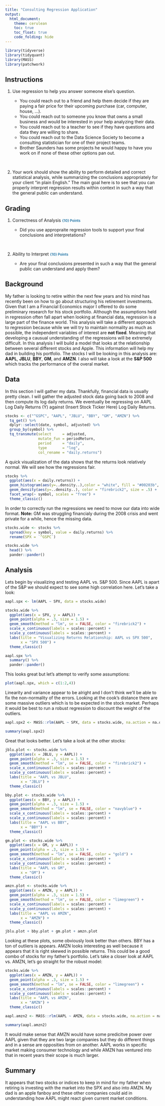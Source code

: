 ```yaml
---
title: "Consulting Regression Application"
output: 
  html_document:
    theme: cerulean
    toc: true
    toc_float: true
    code_folding: hide
---
```

```r
library(tidyverse)
library(tidyquant)
library(MASS)
library(patchwork)
```

<style>

</style>

## Instructions

1. Use regression to help you answer someone else's question.

    * You could reach out to a friend and help them decide if they are paying a fair price for their upcoming purchase (car, computer, house, ...).
    * You could reach out to someone you know that owns a small business and would be interested in your help analyzing their data.
    * You could reach out to a teacher to see if they have questions and data they are willing to share.
    * You could reach out to the Data Science Society to become a consulting statistician for one of their project teams.
    * Brother Saunders has some projects he would happy to have you work on if none of these other options pan out.


<br />

2. Your work should show the ability to perform detailed and correct statistical analysis, while summarizing the conclusions appropriately for your client "in plain English." The main goal here is to see that you can properly interpret regression results within context in such a way that the general public can understand.

## Grading

1. Correctness of Analysis <span id=points style="padding-left:0px;">{10} Points</span>

    * Did you use appropraite regression tools to support your final conclusions and interpretations?

<br />

2. Ability to Interpret <span id=points style="padding-left:0px;">{10} Points</span>

    * Are your final conclusions presented in such a way that the general public can understand and apply them?
    
    
## Background

My father is looking to retire within the next few years and his mind has recently been on how to go about structuring his retirement investments. Given that I am a Financial Economics major I offered to do some preliminary research for his stock portfolio. Although the assumptions held in regression often fall apart when looking at financial data, regression is a large part of the finance world. This analysis will take a different approach to regression because while we will try to maintain normality as much as possible, the independent variables of interest are __not fixed__. Meaning that developing a causual understanding of the regressions will be extremely difficult. In this analysis I will build a model that looks at the relationship between several different stocks and Apple. This information will help my dad in building his portfolio. The stocks I will be looking in this analysis are: __AAPL__, __JBLU__, __BBY__, __GM__, and __AMZN__. I also will take a look at the __S&P 500__ which tracks the performance of the overal market. 

## Data

In this section I will gather my data. Thankfully, financial data is usually pretty clean. I will gather the adjusted stock data going back to 2008 and then compute its log daily returns. We eventually be regressing on AAPL Log Daily Returns (Y) against (Insert Stock Ticker Here) Log Daily Returns. 

```r
stocks <- c("^GSPC", "AAPL", "JBLU", "BBY", "GM", "AMZN") %>% 
  tq_get() %>% 
  dplyr::select(date, symbol, adjusted) %>% 
  group_by(symbol) %>% 
  tq_transmute(select     = adjusted, 
               mutate_fun = periodReturn, 
               period     = "daily", 
               type       = "log",
               col_rename = "daily.returns")
```

A quick visualization of the data shows that the returns look relatively normal. We will see how the regressions fair. 

```r
stocks %>% 
  ggplot(aes(x = daily.returns)) + 
  geom_histogram(aes(y=..density..),color = "white", fill = "#00203b", bins = 50) + 
  geom_density(aes(y=..density..), color = "firebrick2", size = .5) +
  facet_wrap(~ symbol, scales = "free") +
  theme_classic()
```

In order to correctly run the regressions we need to move our data into wide format. __Note:__ GM was struggling financialy during the 2008 crisis and went private for a while, hence the missing data. 

```r
stocks.wide <- stocks %>% 
  spread(key = symbol, value = daily.returns) %>% 
  rename(SPX = `^GSPC`)

stocks.wide %>% 
  head() %>%
  pander::pander()
```

## Analysis

Lets begin by visualizing and testing AAPL vs. S&P 500. Since AAPL is apart of the S&P we should expect to see some high correlation here. Let's take a look:

```r
aapl.spx <- lm(AAPL ~ SPX, data = stocks.wide)

stocks.wide %>% 
  ggplot(aes(x = SPX, y = AAPL)) + 
  geom_point(alpha = .3, size = 1.5) + 
  geom_smooth(method = "lm", se = FALSE, color = "firebrick2") + 
  scale_x_continuous(labels = scales::percent) + 
  scale_y_continuous(labels = scales::percent) + 
  labs(title = "Visualizing Returns Relationship: AAPL vs SPX 500", 
       x = "SPX 500") + 
  theme_classic()

aapl.spx %>% 
  summary() %>% 
  pander::pander()
```

This looks great but let's attempt to verify some assumptions:

```r
plot(aapl.spx, which = c(1:2,4))
```

Linearity and variance appear to be alright and I don't think we'll be able to fix the non-normality of the errors. Looking at the cook's distance there are some massive outliers which is to be expected in the stock market. Perhaps it would be best to run a robust regression to discount the weight of the outliers. 

```r
aapl.spx2 <- MASS::rlm(AAPL ~ SPX, data = stocks.wide, na.action = na.omit)

summary(aapl.spx2)
```

Great that looks better. Let's take a look at the other stocks:

```r
jblu.plot <- stocks.wide %>% 
  ggplot(aes(x = JBLU, y = AAPL)) + 
  geom_point(alpha = .3, size = 1.5) + 
  geom_smooth(method = "lm", se = FALSE, color = "firebrick2") + 
  scale_x_continuous(labels = scales::percent) + 
  scale_y_continuous(labels = scales::percent) + 
  labs(title = "AAPL vs JBLU", 
       x = "JBLU") + 
  theme_classic()

bby.plot <- stocks.wide %>% 
  ggplot(aes(x = BBY, y = AAPL)) + 
  geom_point(alpha = .3, size = 1.5) + 
  geom_smooth(method = "lm", se = FALSE, color = "navyblue") + 
  scale_x_continuous(labels = scales::percent) + 
  scale_y_continuous(labels = scales::percent) + 
  labs(title = "AAPL vs BBY", 
       x = "BBY") + 
  theme_classic()

gm.plot <- stocks.wide %>% 
  ggplot(aes(x = GM, y = AAPL)) + 
  geom_point(alpha = .3, size = 1.5) + 
  geom_smooth(method = "lm", se = FALSE, color = "gold") + 
  scale_x_continuous(labels = scales::percent) + 
  scale_y_continuous(labels = scales::percent) + 
  labs(title = "AAPL vs GM", 
       x = "GM") + 
  theme_classic()

amzn.plot <- stocks.wide %>% 
  ggplot(aes(x = AMZN, y = AAPL)) + 
  geom_point(alpha = .3, size = 1.5) + 
  geom_smooth(method = "lm", se = FALSE, color = "limegreen") + 
  scale_x_continuous(labels = scales::percent) + 
  scale_y_continuous(labels = scales::percent) + 
  labs(title = "AAPL vs AMZN", 
       x = "AMZN") + 
  theme_classic()

jblu.plot + bby.plot + gm.plot + amzn.plot
```

Looking at these plots, some obviously look better than others. BBY has a ton of outliers is appears. AMZN looks interesting as well because it appears that it is right skewed in possible returns. This could be a good combo of stocks for my father's portfolio. Let's take a closer look at AAPL vs. AMZN, let's go straight for the robust model:

```r
stocks.wide %>% 
  ggplot(aes(x = AMZN, y = AAPL)) + 
  geom_point(alpha = .3, size = 1.5) + 
  geom_smooth(method = "lm", se = FALSE, color = "limegreen") + 
  scale_x_continuous(labels = scales::percent) + 
  scale_y_continuous(labels = scales::percent) + 
  labs(title = "AAPL vs AMZN", 
       x = "AMZN") + 
  theme_classic()

aapl.amzn2 <- MASS::rlm(AAPL ~ AMZN, data = stocks.wide, na.action = na.omit)

summary(aapl.amzn2)
```

It would make sense that AMZN would have some predicitve power over AAPL given that they are two large companies but they do different things and in a sense are opposities from on another. AAPL works in specific market making consumer technology and while AMZN has ventured into that in recent years their scope is much larger.

## Summary

It appears that two stocks or indices to keep in mind for my father when retiring is investing with the market into the SPX and also into AMZN. My dad is an apple fanboy and these other companies could aid in understanding how AAPL might react given current market conditions. 

<footer>
</footer>



 
 <style>
 #points {
  font-size:.8em;
  padding-left:5px;
  font-weight:bold; 
  color:#317eac;
}

#recpoints {
  font-size:.8em;
  padding-left:5px;
  font-weight:bold; 
  color:#7eac31;
}

#rrecpoints {
  font-size:1em;
  padding-left:5px;
  font-weight:bold; 
  color:#7eac31;
}

#report {
  font-size:.7em;
  padding-left:15px;
  font-weight:normal; 
  color:#5a5a5a;
}

#datalink {
  font-size:.5em;
  color:#317eac;
  padding-left:5px;
}

#headnote {
  font-size:.6em;
  color:#787878;
}

#note {
  font-size:.8em;
  color:#787878;
}

#headpoints {
 font-size:12pt;
 color: #585858; 
 padding-left: 15px;
}
 </style>

 

 

 